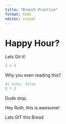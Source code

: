 ```yaml
---
title: "Branch Practice"
format: html
editor: visual
---
```


# Happy Hour?

Lets Git it!

```r
1 + 1
```

Why you even reading this?

```r
#| echo: false
2 * 2
```

Dude stop.

Hey Ruth, this is awesome!

Lets GIT this Bread
